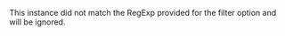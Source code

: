 
This instance did not match the RegExp provided for the <Link to='/command/list#filter'>filter</Link> option and will be ignored.
